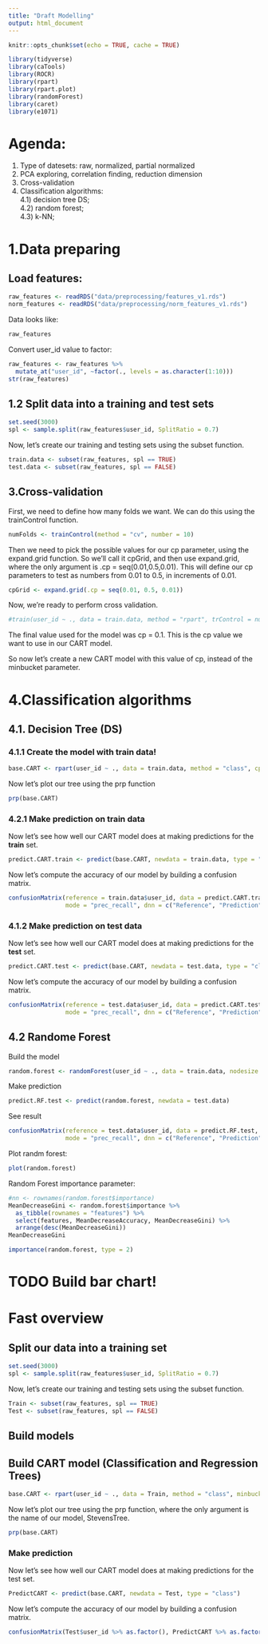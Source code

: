 ```yaml
---
title: "Draft Modelling"
output: html_document
---
```


```r
knitr::opts_chunk$set(echo = TRUE, cache = TRUE)

library(tidyverse)
library(caTools)
library(ROCR)
library(rpart)
library(rpart.plot)
library(randomForest)
library(caret)
library(e1071)
```

# Agenda:

1) Type of datesets: raw, normalized, partial normalized  
2) PCA exploring, correlation finding, reduction dimension  
3) Cross-validation  
4) Classification algorithms:  
4.1) decision tree DS;  
4.2) random forest;  
4.3) k-NN;  

# 1.Data preparing

## Load features:

```r
raw_features <- readRDS("data/preprocessing/features_v1.rds")
norm_features <- readRDS("data/preprocessing/norm_features_v1.rds")
```

Data looks like:
```r
raw_features
```

Convert user_id value to factor:
```r
raw_features <- raw_features %>% 
  mutate_at("user_id", ~factor(., levels = as.character(1:10)))
str(raw_features)
```


## 1.2 Split data into a training and test sets

```r
set.seed(3000)
spl <- sample.split(raw_features$user_id, SplitRatio = 0.7)
```
Now, let's create our training and testing sets using the subset function.
```r
train.data <- subset(raw_features, spl == TRUE)
test.data <- subset(raw_features, spl == FALSE)
```

## 3.Cross-validation   

First, we need to define how many folds we want. We can do this using the trainControl function.  
```r
numFolds <- trainControl(method = "cv", number = 10)
```
  
Then we need to pick the possible values for our cp parameter, using the expand.grid function. So we'll call it cpGrid, and then use expand.grid, where the only argument is .cp = seq(0.01,0.5,0.01). This will define our cp parameters to test as numbers from 0.01 to 0.5, in increments of 0.01.
```r
cpGrid <- expand.grid(.cp = seq(0.01, 0.5, 0.01))
```
  
Now, we're ready to perform cross validation. 
```r
#train(user_id ~ ., data = train.data, method = "rpart", trControl = numFolds, tuneGrid = cpGrid)
```
The final value used for the model was cp = 0.1. This is the cp value we want to use in our CART model.  
  
So now let's create a new CART model with this value of cp, instead of the minbucket parameter.

# 4.Classification algorithms

## 4.1. Decision Tree (DS)

### 4.1.1 Create the model with train data!

```r
base.CART <- rpart(user_id ~ ., data = train.data, method = "class", cp = 0.1)
```
Now let's plot our tree using the prp function
```r
prp(base.CART)
```

### 4.2.1 Make prediction on train data

Now let's see how well our CART model does at making predictions for the **train** set.
```r
predict.CART.train <- predict(base.CART, newdata = train.data, type = "class")
```
Now let's compute the accuracy of our model by building a confusion matrix.
```r
confusionMatrix(reference = train.data$user_id, data = predict.CART.train,         
                mode = "prec_recall", dnn = c("Reference", "Prediction"))
```

### 4.1.2 Make prediction on test data

Now let's see how well our CART model does at making predictions for the **test** set.
```r
predict.CART.test <- predict(base.CART, newdata = test.data, type = "class")
```
Now let's compute the accuracy of our model by building a confusion matrix.
```r
confusionMatrix(reference = test.data$user_id, data = predict.CART.test,         
                mode = "prec_recall", dnn = c("Reference", "Prediction"))
```

## 4.2 Randome Forest

Build the model
```r
random.forest <- randomForest(user_id ~ ., data = train.data, nodesize = 25, ntree = 200, importance = T)
```

Make prediction
```r
predict.RF.test <- predict(random.forest, newdata = test.data)
```

See result
```r
confusionMatrix(reference = test.data$user_id, data = predict.RF.test,         
                mode = "prec_recall", dnn = c("Reference", "Prediction"))
```
Plot randm forest:
```r
plot(random.forest)
```
Random Forest importance parameter:
```r
#nn <- rownames(random.forest$importance)
MeanDecreaseGini <- random.forest$importance %>%
  as_tibble(rownames = "features") %>% 
  select(features, MeanDecreaseAccuracy, MeanDecreaseGini) %>% 
  arrange(desc(MeanDecreaseGini))
MeanDecreaseGini
```

```r
importance(random.forest, type = 2)
```

# TODO Build bar chart!

# Fast overview

## Split our data into a training set

```r
set.seed(3000)
spl <- sample.split(raw_features$user_id, SplitRatio = 0.7)
```

Now, let's create our training and testing sets using the subset function.
```r
Train <- subset(raw_features, spl == TRUE)
Test <- subset(raw_features, spl == FALSE)
```

## Build models

## Build CART model (Classification and Regression Trees)  

```r
base.CART <- rpart(user_id ~ ., data = Train, method = "class", minbucket = 25)
```
Now let's plot our tree using the prp function, where the only argument is the name of our model, StevensTree.
```r
prp(base.CART)
```

### Make prediction  
  
Now let's see how well our CART model does at making predictions for the test set.
```r
PredictCART <- predict(base.CART, newdata = Test, type = "class")
```
Now let's compute the accuracy of our model by building a confusion matrix.
```r
confusionMatrix(Test$user_id %>% as.factor(), PredictCART %>% as.factor())
```




